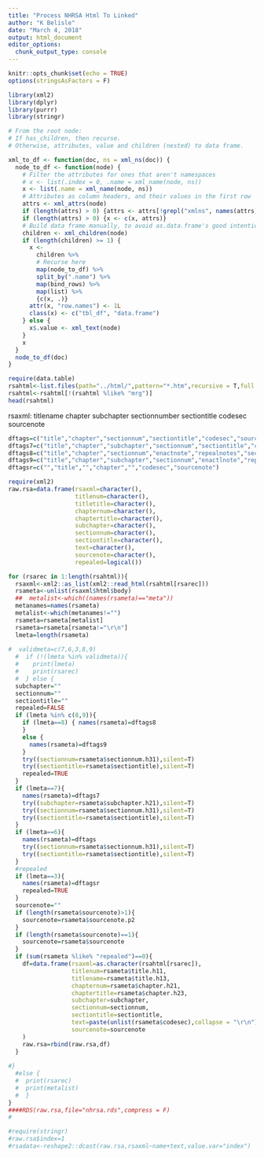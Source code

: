 ```yaml
---
title: "Process NHRSA Html To Linked"
author: "K Belisle"
date: "March 4, 2018"
output: html_document
editor_options: 
  chunk_output_type: console
---
```


```r
knitr::opts_chunk$set(echo = TRUE)
options(stringsAsFactors = F)

```

```r
library(xml2)
library(dplyr)
library(purrr)
library(stringr)

# From the root node:
# If has_children, then recurse.
# Otherwise, attributes, value and children (nested) to data frame.

xml_to_df <- function(doc, ns = xml_ns(doc)) {
  node_to_df <- function(node) {
    # Filter the attributes for ones that aren't namespaces
    # x <- list(.index = 0, .name = xml_name(node, ns))
    x <- list(.name = xml_name(node, ns))
    # Attributes as column headers, and their values in the first row
    attrs <- xml_attrs(node)
    if (length(attrs) > 0) {attrs <- attrs[!grepl("xmlns", names(attrs))]}
    if (length(attrs) > 0) {x <- c(x, attrs)}
    # Build data frame manually, to avoid as.data.frame's good intentions
    children <- xml_children(node)
    if (length(children) >= 1) {
      x <- 
        children %>%
        # Recurse here
        map(node_to_df) %>%
        split_by(".name") %>%
        map(bind_rows) %>%
        map(list) %>%
        {c(x, .)}
      attr(x, "row.names") <- 1L
      class(x) <- c("tbl_df", "data.frame")
    } else {
      x$.value <- xml_text(node)
    }
    x
  }
  node_to_df(doc)
}

```


```r
require(data.table)
rsahtml<-list.files(path="../html/",pattern="*.htm",recursive = T,full.names = T)
rsahtml<-rsahtml[!(rsahtml %like% "mrg")]
head(rsahtml)
```
rsaxml:
titlename
chapter
subchapter
sectionnumber
sectiontitle
codesec
sourcenote
```r
dftags=c("title","chapter","sectionnum","sectiontitle","codesec","sourcenote")
dftags7=c("title","chapter","subchapter","sectionnum","sectiontitle","codesec","sourcenote")
dftags8=c("title","chapter","sectionnum","enactnote","repealnotes","sectiontitle","codesec","sourcenote")
dftags9=c("title","chapter","subchapter","sectionnum","enactlnote","repealnotes","sectiontitle","codesec","sourcenote")
dftagsr=c("","title","","chapter","","codesec","sourcenote")


```



```r
require(xml2)
raw.rsa=data.frame(rsaxml=character(),
                   titlenum=character(),
                   titletitle=character(),
                   chapternum=character(),
                   chaptertitle=character(),
                   subchapter=character(),
                   sectionnum=character(),
                   sectiontitle=character(),
                   text=character(),
                   sourcenote=character(),
                   repealed=logical())
```

```r
for (rsarec in 1:length(rsahtml)){
  rsaxml<-xml2::as_list(xml2::read_html(rsahtml[rsarec]))
  rsameta<-unlist(rsaxml$html$body)
  ##  metalist<-which((names(rsameta)=="meta"))
  metanames=names(rsameta)
  metalist<-which(metanames!="")
  rsameta=rsameta[metalist]
  rsameta=rsameta[rsameta!="\r\n"]
  lmeta=length(rsameta)
  
#  validmeta=c(7,6,3,8,9)
  #  if (!(lmeta %in% validmeta)){
  #    print(lmeta)
  #    print(rsarec)
  #  } else {
  subchapter=""
  sectionnum=""
  sectiontitle=""
  repealed=FALSE
  if (lmeta %in% c(8,9)){
    if (lmeta==8) { names(rsameta)=dftags8
    }
    else {
      names(rsameta)=dftags9
    }
    try((sectionnum=rsameta$sectionnum.h31),silent=T)
    try((sectiontitle=rsameta$sectiontitle),silent=T)
    repealed=TRUE
  } 
  if (lmeta==7){
    names(rsameta)=dftags7
    try((subchapter=rsameta$subchapter.h21),silent=T)
    try((sectionnum=rsameta$sectionnum.h31),silent=T)
    try((sectiontitle=rsameta$sectiontitle),silent=T)
  } 
  if (lmeta==6){
    names(rsameta)=dftags
    try((sectionnum=rsameta$sectionnum.h31),silent=T)
    try((sectiontitle=rsameta$sectiontitle),silent=T)
  } 
  #repealed
  if (lmeta==3){
    names(rsameta)=dftagsr
    repealed=TRUE
  } 
  sourcenote=""
  if (length(rsameta$sourcenote)>1){
    sourcenote=rsameta$sourcenote.p2
  }
  if (length(rsameta$sourcenote)==1){
    sourcenote=rsameta$sourcenote
  }
  if (sum(rsameta %like% "repealed")==0){
    df=data.frame(rsaxml=as.character(rsahtml[rsarec]),
                  titlenum=rsameta$title.h11,
                  titlename=rsameta$title.h13,
                  chapternum=rsameta$chapter.h21,
                  chaptertitle=rsameta$chapter.h23,
                  subchapter=subchapter,
                  sectionnum=sectionnum,
                  sectiontitle=sectiontitle,
                  text=paste(unlist(rsameta$codesec),collapse = "\r\n"),
                  sourcenote=sourcenote
    )
    raw.rsa=rbind(raw.rsa,df)
  }    
    
#}  
  #else {
  #  print(rsarec)
  #  print(metalist)
  #  }
}
####RDS(raw.rsa,file="nhrsa.rds",compress = F)
#

#require(stringr)
#raw.rsa$index=1
#rsadata<-reshape2::dcast(raw.rsa,rsaxml~name+text,value.var="index")
```

